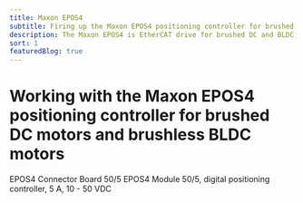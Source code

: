 ```yaml
---
title: Maxon EPOS4
subtitle: Firing up the Maxon EPOS4 positioning controller for brushed and brushless DC motors
description: The Maxon EPOS4 is EtherCAT drive for brushed DC and BLDC motors upto 250W. In this blog we commission the drive using EPOS/IDX software explore its features and integrate into our EtherCAT master.
sort: 1
featuredBlog: true
---
```


# Working with the Maxon EPOS4 positioning controller for brushed DC motors and brushless BLDC motors

<ReadingTime time="5"/>
<PageTag tags={ContentTags}/>

EPOS4 Connector Board 50/5
EPOS4 Module 50/5, digital positioning controller, 5 A, 10 - 50 VDC

<TitleImage image={epos4_compact_50_5} alt="EPOS 50/5"/>


